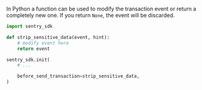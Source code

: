 In Python a function can be used to modify the transaction event or return a completely new one. If you return `None`, the event will be discarded.

```python
import sentry_sdk

def strip_sensitive_data(event, hint):
    # modify event here
    return event

sentry_sdk.init(
    # ...

    before_send_transaction=strip_sensitive_data,
)
```
